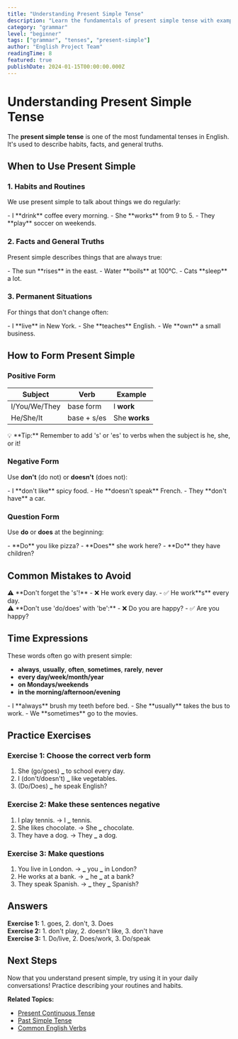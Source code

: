 ```yaml
---
title: "Understanding Present Simple Tense"
description: "Learn the fundamentals of present simple tense with examples and practical exercises for beginners."
category: "grammar"
level: "beginner"
tags: ["grammar", "tenses", "present-simple"]
author: "English Project Team"
readingTime: 8
featured: true
publishDate: 2024-01-15T00:00:00.000Z
---
```


# Understanding Present Simple Tense

The **present simple tense** is one of the most fundamental tenses in English. It's used to describe habits, facts, and general truths.

## When to Use Present Simple

### 1. Habits and Routines

We use present simple to talk about things we do regularly:

<div class="example-box">
  - I **drink** coffee every morning. - She **works** from 9 to 5. - They
  **play** soccer on weekends.
</div>

### 2. Facts and General Truths

Present simple describes things that are always true:

<div class="example-box">
  - The sun **rises** in the east. - Water **boils** at 100°C. - Cats **sleep**
  a lot.
</div>

### 3. Permanent Situations

For things that don't change often:

<div class="example-box">
  - I **live** in New York. - She **teaches** English. - We **own** a small
  business.
</div>

## How to Form Present Simple

### Positive Form

| Subject       | Verb        | Example       |
| ------------- | ----------- | ------------- |
| I/You/We/They | base form   | I **work**    |
| He/She/It     | base + s/es | She **works** |

<div class="tip">
  💡 **Tip:** Remember to add 's' or 'es' to verbs when the subject is he, she,
  or it!
</div>

### Negative Form

Use **don't** (do not) or **doesn't** (does not):

<div class="example-box">
  - I **don't like** spicy food. - He **doesn't speak** French. - They **don't
  have** a car.
</div>

### Question Form

Use **do** or **does** at the beginning:

<div class="example-box">
  - **Do** you like pizza? - **Does** she work here? - **Do** they have
  children?
</div>

## Common Mistakes to Avoid

<div class="warning">
  ⚠️ **Don't forget the 's'!** - ❌ He work every day. - ✅ He work**s** every
  day.
</div>

<div class="warning">
  ⚠️ **Don't use 'do/does' with 'be':** - ❌ Do you are happy? - ✅ Are you
  happy?
</div>

## Time Expressions

These words often go with present simple:

- **always**, **usually**, **often**, **sometimes**, **rarely**, **never**
- **every day/week/month/year**
- **on Mondays/weekends**
- **in the morning/afternoon/evening**

<div class="example-box">
  - I **always** brush my teeth before bed. - She **usually** takes the bus to
  work. - We **sometimes** go to the movies.
</div>

## Practice Exercises

### Exercise 1: Choose the correct verb form

1. She (go/goes) **\_** to school every day.
2. I (don't/doesn't) **\_** like vegetables.
3. (Do/Does) **\_** he speak English?

### Exercise 2: Make these sentences negative

1. I play tennis. → I **\_** tennis.
2. She likes chocolate. → She **\_** chocolate.
3. They have a dog. → They **\_** a dog.

### Exercise 3: Make questions

1. You live in London. → **\_** you **\_** in London?
2. He works at a bank. → **\_** he **\_** at a bank?
3. They speak Spanish. → **\_** they **\_** Spanish?

## Answers

**Exercise 1:** 1. goes, 2. don't, 3. Does  
**Exercise 2:** 1. don't play, 2. doesn't like, 3. don't have  
**Exercise 3:** 1. Do/live, 2. Does/work, 3. Do/speak

## Next Steps

Now that you understand present simple, try using it in your daily conversations! Practice describing your routines and habits.

**Related Topics:**

- [Present Continuous Tense](/blog/present-continuous-tense)
- [Past Simple Tense](/blog/past-simple-tense)
- [Common English Verbs](/blog/common-english-verbs)

